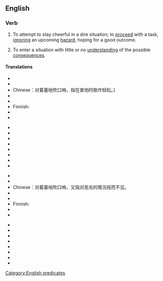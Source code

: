 ==English==

===Verb===
{{infl|en|verb|head=to [[whistle]] [[past]] the [[graveyard]]}}

# {{idiom|US}} To attempt to stay cheerful in a dire situation; to [[proceed]] with a task, [[ignoring]] an upcoming [[hazard]], hoping for a good outcome. 
# {{idiom|US}} To enter a situation with little or no [[understanding]] of the possible [[consequences]].

====Translations====
{{trans-top|to try to be cheerful in the face of one's fears}}
* {{trreq|Arabic}}
* {{trreq|Armenian}}
* Chinese：对着墓地吹口哨，指在害怕时故作轻松。}
* {{trreq|Czech}}
* {{trreq|Dutch}}
* Finnish: {{t|fi|pitää päänsä pystyssä}}
* {{trreq|French}}
* {{trreq|German}}
{{trans-mid}}
* {{trreq|Hindi}}
* {{trreq|Italian}}
* {{trreq|Japanese}}
* {{trreq|Korean}}
* {{trreq|Portuguese}}
* {{trreq|Russian}}
* {{trreq|Spanish}}
* {{trreq|Vietnamese}}
{{trans-bottom}}

{{trans-top|to ignore a bad situation}}
* {{trreq|Arabic}}
* {{trreq|Armenian}}
* Chinese：对着墓地吹口哨，又指对恶劣的情况视而不见。
* {{trreq|Czech}}
* {{trreq|Dutch}}
* Finnish: {{t-|fi|lähteä soitellen sotaan}}
* {{trreq|French}}
* {{trreq|German}}
{{trans-mid}}
* {{trreq|Hindi}}
* {{trreq|Italian}}
* {{trreq|Japanese}}
* {{trreq|Korean}}
* {{trreq|Portuguese}}
* {{trreq|Russian}}
* {{trreq|Spanish}}
* {{trreq|Vietnamese}}
{{trans-bottom}}

[[Category:English predicates]]